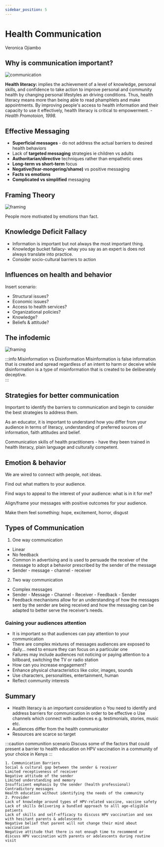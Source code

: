 ```yaml
---
sidebar_position: 5
---
```


# Health Communication

Veronica Ojiambo

## Why is communication important?

<div style={{ display: 'flex', justifyContent: 'center' }}>
  <img src="https://i.imgur.com/U46eLEO.jpg" alt="communication" />
</div>

**Health literacy:** implies the achievement of a level of knowledge, personal skills, and confidence to take action to improve personal and community health by changing personal lifestyles an driving conditions. Thus, health literacy means more than being able to read phamphlets and make appointments. By improving people's access to health information and their capacity to use it effectively, health literacy is critical to empowerment. - _Health Promotoion, 1998._

## Effective Messaging

- **Superficial messages** - do not address the actual barriers to desired health behaviors
- Lack of **targeted messaging** strategies ie children vs adults
- **Authoritarian/directive** techniques rather than empathetic ones
- **Long-term vs short-term** focus
- **Negative(fear-mongering/shame)** vs positive messaging
- **Facts vs emotions**
- **Complicated vs simplified** messaging

## Framing Theory

<div style={{ display: 'flex', justifyContent: 'center' }}>
  <img src="https://i.imgur.com/r32LBrQ.png" alt="framing" />
</div>

People more motivated by emotions than fact.

## Knowledge Deficit Fallacy

- Information is important but not always the most important thing.
- Knowledge bucket fallacy- whay you say as an expert is does not always translate into practice.
- Consider socio-cultural barriers to action

## Influences on health and behavior

Insert scenario:

- Structural issues?
- Economic issues?
- Access to health services?
- Organizational policies?
- Knowledge?
- Beliefs & attitude?

## The infodemic

<div style={{ display: 'flex', justifyContent: 'center' }}>
  <img src="https://i.imgur.com/zwLlIAl.png" alt="framing" />
</div>

:::info Misinformation vs Disinformation
Misinformation is false information that is created and spread regardless of an intent to harm or deceive while disinformation is a type of misinformation that is created to be deliberately deceptive.  
:::

## Strategies for better communication

Important to identify the barriers to communication and begin to consider the best strategies to address them.

As an educator, it is important to understand how you differ from your audience in terms of literacy, understanding of preferred sources of information, faith attitudes and belief.

Communication skills of health practitioners - have they been trained in health literacy, plain language and culturally competent.

## Emotion & behavior

We are wired to connect with people, not ideas.

Find out what matters to your audience.

Find ways to appeal to the interest of your audience: what is in it for me?

Align/frame your messages with positive outcomes for your audience.

Make them feel something: hope, excitement, horror, disgust

## Types of Communication

1. One way communication

- Linear
- No feedback
- Common in advertising and is used to persuade the receiver of the message to
  adopt a behavior prescribed by the sender of the message
- Sender - message - channel - receiver

2. Two way communication

- Complex messages
- Sender - Message - Channel - Receiver - Feedback - Sender
- Feedback mechanisms allow for an understanding of how the messages sent
  by the sender are being received and how the messaging can be adapted to
  better serve the receiver’s needs.

### Gaining your audiences attention

- It is important so that audiences can pay attention to your communication
- There are complex mixtures of messages audiences are exposed to daily... need to ensure they can focus on a particular one
- Failures may include audiences not noticing or paying attention to a billboard, switching the TV or radio station
- How can you increase engagement?
- Enhance physical characteristics like color, images, sounds
- Use characters, personalities, entertainment, human
- Reflect community interests

## Summary

- Health literacy is an important consideration o You need to identify and address barriers for communication in order to be effective o Use channels which connect with audiences
  e.g. testimonials, stories, music etc.
- Audiences differ from the health communicator
- Resources are scarce so target

:::caution communition scenario
Discuss some of the factors that could present a barrier to health education on HPV vaccination in a community of your choice in Kenya
:::

```
1. Communication Barriers
Social & cultural gap between the sender & receiver
Limited receptiveness of receiver
Negative attitude of the sender
Limited understanding and memory
Insufficient emphasis by the sender (health professional)
Contradictory messages
Health education without identifying the needs of the community
2. Provider
Lack of knowledge around types of HPV-related vaccine, vaccine safety
Lack of skills delivering a bundled approach to alll age-eligible patients
Lack of skills and self-efficacy to discuss HPV vaccination and sex with hesitant parents & adolescents
Negative belief that parent will not change their mind about vaccination
Negative attitude that there is not enough time to recommend or discuss HPV vaccination with parents or adolescents during routine visit
```
